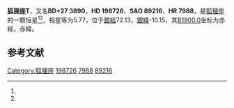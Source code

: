 {{Starbox begin
| name = 狐狸座T
}}
{{Starbox observe
| epoch = [[J2000.0|J2000.0]]
| constell = [[狐狸座|狐狸座]]<ref name=SIMBAD>{{cite web
 | url=http://simbad.u-strasbg.fr/simbad/sim-id?Ident=HR+7988
 | title=Pulsating variable Star
 | publisher=Centre de Données astronomiques de Strasbourg
 | work=SIMBAD
 | accessdate=2012-07-13
 | archive-date=2016-03-16
 | archive-url=https://web.archive.org/web/20160316134700/http://simbad.u-strasbg.fr/simbad/sim-id?Ident=HR+7988
 | dead-url=no
 }}</ref><ref name=DATA>{{cite web
 | url=http://vizier.u-strasbg.fr/viz-bin/VizieR-5?-out.add=.&-source=5050&-corr=PK=HR&-out.max=9999&HR=7988
 | title=VizieR Detailed Page
 | accessdate=2012-07-13
 | archive-date=2016-03-05
 | archive-url=https://web.archive.org/web/20160305005429/http://vizier.u-strasbg.fr/viz-bin/VizieR-5?-out.add=.&-source=5050&-corr=PK=HR&-out.max=9999&HR=7988
 | dead-url=no
 }}</ref>
| 星官 = 
| ra = {{RA|20|51|28.2}}<ref name=SIMBAD /><ref name=DATA />
| dec = {{DEC|+28|15|2}}<ref name=SIMBAD /><ref name=DATA />
| appmag_v = 5.77<ref name=SIMBAD /><ref name=DATA />
}}
{{Starbox character
| class = F5Ib<ref name=SIMBAD /><ref name=DATA />
| b-v = 0.72<ref name=SIMBAD /><ref name=DATA />
| u-b = 0.4<ref name=SIMBAD /><ref name=DATA />
| r-i = 0.38<ref name=SIMBAD /><ref name=DATA />
| variable = 
}}
{{Starbox astrometry
| radial_v = 0.4
| prop_mo_ra = -1
| parallax = 0.006
| p_error = 
}}
{{Starbox catalog
| names =BD+27 3890，[[SAO星表|SAO]] 89216，[[HD星表|HD]] 198726，[[HR星表|HR]] 7988}}
{{Starbox reference |Simbad=HR+7988}}
{{Starbox end}}

'''狐狸座T'''，又名'''BD+27 3890'''，'''HD 198726'''、'''SAO 89216'''、'''HR 7988'''，是[[狐狸座|狐狸座]]的一颗恒星<ref name=SIMBAD /><ref name=DATA />，视星等为5.77，位于[[銀道座標系|銀經]]72.13，[[銀道座標系|銀緯]]-10.15，其[[B1900.0|B1900.0]]坐标为赤經{{RA|20|47|13.4}}，赤緯{{DEC|+27|-10.15|32}}。

== 参考文献 ==
{{reflist}}

{{star-stub}}

{{狐狸座恒星}}
[[Category:狐狸座|Category:狐狸座]]
[[Category:HD和HDE天體|198726]]
[[Category:HR天體|7988]]
[[Category:SAO天體|89216]]